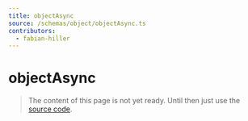 ```yaml
---
title: objectAsync
source: /schemas/object/objectAsync.ts
contributors:
  - fabian-hiller
---
```


# objectAsync

> The content of this page is not yet ready. Until then just use the [source code](https://github.com/fabian-hiller/valibot/blob/main/library/src/schemas/object/objectAsync.ts).
